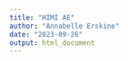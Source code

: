 ```yaml
---
title: "HIMI AE"
author: "Annabelle Erskine"
date: "2023-09-26"
output: html_document
---
```


```r

```


